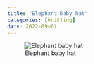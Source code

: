 ```yaml
---
title: "Elephant baby hat"
categories: [knitting]
date: 2022-09-01
---
```


![Elephant baby hat](elephant-baby-hat.JPG)
